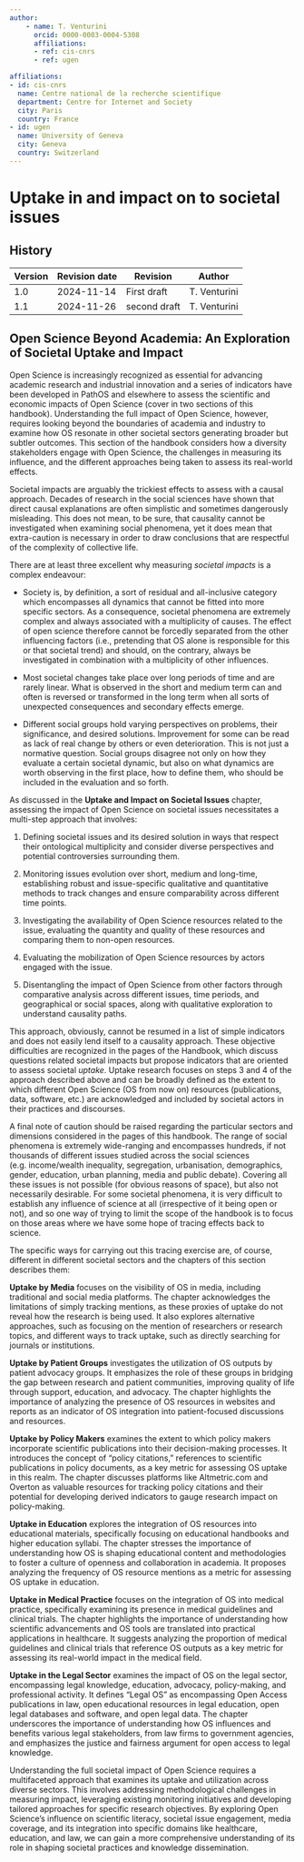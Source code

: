 ```yaml
---
author:
    - name: T. Venturini
      orcid: 0000-0003-0004-5308
      affiliations:
      - ref: cis-cnrs
      - ref: ugen

affiliations:
- id: cis-cnrs
  name: Centre national de la recherche scientifique
  department: Centre for Internet and Society
  city: Paris
  country: France
- id: ugen
  name: University of Geneva
  city: Geneva
  country: Switzerland 
---
```


# Uptake in and impact on to societal issues {#uptake-in-and-impact-on-to-societal-issues .unnumbered}

<div>

## History

| Version | Revision date | Revision     | Author       |
|---------|---------------|--------------|--------------|
| 1.0     | 2024-11-14    | First draft  | T. Venturini |
| 1.1     | 2024-11-26    | second draft | T. Venturini |
</div>

## Open Science Beyond Academia: An Exploration of Societal Uptake and Impact

Open Science is increasingly recognized as essential for advancing academic research and industrial innovation and a series of indicators have been developed in PathOS and elsewhere to assess the scientific and economic impacts of Open Science (cover in two sections of this handbook). Understanding the full impact of Open Science, however, requires looking beyond the boundaries of academia and industry to examine how OS resonate in other societal sectors generating broader but subtler outcomes. This section of the handbook considers how a diversity stakeholders engage with Open Science, the challenges in measuring its influence, and the different approaches being taken to assess its real-world effects.

Societal impacts are arguably the trickiest effects to assess with a causal approach. Decades of research in the social sciences have shown that direct causal explanations are often simplistic and sometimes dangerously misleading. This does not mean, to be sure, that causality cannot be investigated when examining social phenomena, yet it does mean that extra-caution is necessary in order to draw conclusions that are respectful of the complexity of collective life.

There are at least three excellent why measuring *societal impacts* is a complex endeavour:

- Society is, by definition, a sort of residual and all-inclusive category which encompasses all dynamics that cannot be fitted into more specific sectors. As a consequence, societal phenomena are extremely complex and always associated with a multiplicity of causes. The effect of open science therefore cannot be forcedly separated from the other influencing factors (i.e., pretending that OS alone is responsible for this or that societal trend) and should, on the contrary, always be investigated in combination with a multiplicity of other influences.

- Most societal changes take place over long periods of time and are rarely linear. What is observed in the short and medium term can and often is reversed or transformed in the long term when all sorts of unexpected consequences and secondary effects emerge.


- Different social groups hold varying perspectives on problems, their significance, and desired solutions. Improvement for some can be read as lack of real change by others or even deterioration. This is not just a normative question. Social groups disagree not only on how they evaluate a certain societal dynamic, but also on what dynamics are worth observing in the first place, how to define them, who should be included in the evaluation and so forth.

As discussed in the **Uptake and Impact on Societal Issues** chapter, assessing the impact of Open Science on societal issues necessitates a multi-step approach that involves:

1. Defining societal issues and its desired solution in ways that respect their ontological multiplicity and consider diverse perspectives and potential controversies surrounding them.


2. Monitoring issues evolution over short, medium and long-time, establishing robust and issue-specific qualitative and quantitative methods to track changes and ensure comparability across different time points.


3. Investigating the availability of Open Science resources related to the issue, evaluating the quantity and quality of these resources and comparing them to non-open resources.


4. Evaluating the mobilization of Open Science resources by actors engaged with the issue.


5. Disentangling the impact of Open Science from other factors through comparative analysis across different issues, time periods, and geographical or social spaces, along with qualitative exploration to understand causality paths.

This approach, obviously, cannot be resumed in a list of simple indicators and does not easily lend itself to a causality approach. These objective difficulties are recognized in the pages of the Handbook, which discuss questions related societal impacts but propose indicators that are oriented to assess societal *uptake*. Uptake research focuses on steps 3 and 4 of the approach described above and can be broadly defined as the extent to which different Open Science (OS from now on) resources (publications, data, software, etc.) are acknowledged and included by societal actors in their practices and discourses.

A final note of caution should be raised regarding the particular sectors and dimensions considered in the pages of this handbook. The range of social phenomena is extremely wide-ranging and encompasses hundreds, if not thousands of different issues studied across the social sciences (e.g. income/wealth inequality, segregation, urbanisation, demographics, gender, education, urban planning, media and public debate). Covering all these issues is not possible (for obvious reasons of space), but also not necessarily desirable. For some societal phenomena, it is very difficult to establish any influence of science at all (irrespective of it being open or not), and so one way of trying to limit the scope of the handbook is to focus on those areas where we have some hope of tracing effects back to science.

The specific ways for carrying out this tracing exercise are, of course, different in different societal sectors and the chapters of this section describes them:

**Uptake by Media** focuses on the visibility of OS in media, including traditional and social media platforms. The chapter acknowledges the limitations of simply tracking mentions, as these proxies of uptake do not reveal how the research is being used. It also explores alternative approaches, such as focusing on the mention of researchers or research topics, and different ways to track uptake, such as directly searching for journals or institutions.

**Uptake by Patient Groups**  investigates the utilization of OS outputs by patient advocacy groups. It emphasizes the role of these groups in bridging the gap between research and patient communities, improving quality of life through support, education, and advocacy. The chapter highlights the importance of analyzing the presence of OS resources in websites and reports as an indicator of OS integration into patient-focused discussions and resources.

**Uptake by Policy Makers**  examines the extent to which policy makers incorporate scientific publications into their decision-making processes. It introduces the concept of "policy citations," references to scientific publications in policy documents, as a key metric for assessing OS uptake in this realm. The chapter discusses platforms like Altmetric.com and Overton as valuable resources for tracking policy citations and their potential for developing derived indicators to gauge research impact on policy-making.

**Uptake in Education**  explores the integration of OS resources into educational materials, specifically focusing on educational handbooks and higher education syllabi. The chapter stresses the importance of understanding how OS is shaping educational content and methodologies to foster a culture of openness and collaboration in academia. It proposes analyzing the frequency of OS resource mentions as a metric for assessing OS uptake in education.

**Uptake in Medical Practice**  focuses on the integration of OS into medical practice, specifically examining its presence in medical guidelines and clinical trials. The chapter highlights the importance of understanding how scientific advancements and OS tools are translated into practical applications in healthcare. It suggests analyzing the proportion of medical guidelines and clinical trials that reference OS outputs as a key metric for assessing its real-world impact in the medical field.

**Uptake in the Legal Sector**  examines the impact of OS on the legal sector, encompassing legal knowledge, education, advocacy, policy-making, and professional activity. It defines "Legal OS" as encompassing Open Access publications in law, open educational resources in legal education, open legal databases and software, and open legal data. The chapter underscores the importance of understanding how OS influences and benefits various legal stakeholders, from law firms to government agencies, and emphasizes the justice and fairness argument for open access to legal knowledge.

Understanding the full societal impact of Open Science requires a multifaceted approach that examines its uptake and utilization across diverse sectors. This involves addressing methodological challenges in measuring impact, leveraging existing monitoring initiatives and developing tailored approaches for specific research objectives. By exploring Open Science's influence on scientific literacy, societal issue engagement, media coverage, and its integration into specific domains like healthcare, education, and law, we can gain a more comprehensive understanding of its role in shaping societal practices and knowledge dissemination.
